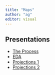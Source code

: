 ```yaml
---
title: "Maps"
author: "ag"
editor: visual
---
```


## Presentations

-   [The Process](process/index.qmd)
-   [EDA](EDA/index.qmd)
-   [Projections 1](projections/proj1/index.qmd)
-   [Projections 2](projections/proj2/index.qmd)
